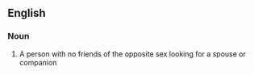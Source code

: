 ==English==

===Noun===
{{en-noun|head=[[lonely]]-[[heart]]}}

#{{informal}} A person with no friends of the opposite sex looking for a spouse or companion
